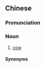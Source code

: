 ==Chinese==
{{zh-forms}}

===Pronunciation===
{{zh-pron
|c=ngau4 naa2
|cat=n
}}

===Noun===
{{zh-noun}}

# {{lb|zh|Cantonese}} [[cow]] {{gloss|female}}

====Synonyms====
{{zh-dial|母牛}}

{{zh-cat|Cattle}}